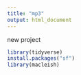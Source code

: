 ```yaml
---
title: "mp3"
output: html_document
---
```


new project

```r
library(tidyverse)
install.packages("sf")
library(macleish)
```
